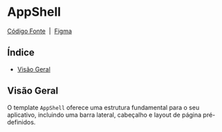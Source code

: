 

<Meta of={AppShell} />

# AppShell

[Código Fonte](https://github.com/metzevandro/Zeroz/blob/master/src/app/components/AppShell/AppShell.tsx)
&nbsp;|&nbsp;
[Figma](https://www.figma.com/file/oxLCV1zqGHyB88OG91z86s/ZeroZ-Design-System?type=design&node-id=2416-4559&mode=design&t=QggL7glqen8QWSSK-0)

## Índice

- [Visão Geral](#visão-geral)

## Visão Geral

O template `AppShell` oferece uma estrutura fundamental para o seu aplicativo, incluindo uma barra lateral, cabeçalho e layout de página pré-definidos.

<Canvas>
  <Story of={AppShell} />
</Canvas>